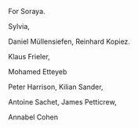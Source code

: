 

For Soraya.


Sylvia,


Daniel Müllensiefen, Reinhard Kopiez.

Klaus Frieler, 

Mohamed Etteyeb

Peter Harrison, Kilian Sander, 

Antoine Sachet, James Petticrew, 

Annabel Cohen